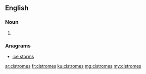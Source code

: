 ==English==

===Noun===
{{head|en|plural}}

# {{plural of|cistrome|lang=en|nocat=1}}

===Anagrams===
* [[ice storms#English|ice storms]]

[[ar:cistromes]]
[[fr:cistromes]]
[[ku:cistromes]]
[[mg:cistromes]]
[[my:cistromes]]